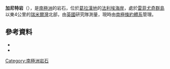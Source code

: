 {{coord|68|21|S|67|4|W|source:GNIS|display=title}}

'''加尼特岩'''（{{lang-en|Garnet Rocks}}），是[[南極洲|南極洲]]的岩石，位於[[葛拉漢地|葛拉漢地]]的[[法利埃海岸|法利埃海岸]]，處於[[雷菲尤奇群島|雷菲尤奇群島]]以東4公里的[[瑞米爾灣|瑞米爾灣]]北部，由[[英國|英國]]研究隊測量，現時由[[南極條約體系|南極條約體系]]管理。

==參考資料==
*{{cite gnis | type = antarid | id = 5501| name = Garnet Rocks | accessdate = 2012-04-17}}
*{{usgs-gazetteer|id=5501}}

{{DEFAULTSORT:Garnet Rocks}}
[[Category:南極洲岩石|Category:南極洲岩石]]


{{FallièresCoast-geo-stub}}